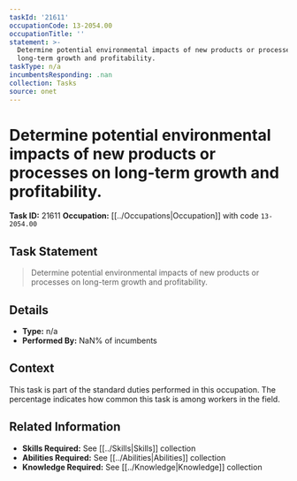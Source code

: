 ```yaml
---
taskId: '21611'
occupationCode: 13-2054.00
occupationTitle: ''
statement: >-
  Determine potential environmental impacts of new products or processes on
  long-term growth and profitability.
taskType: n/a
incumbentsResponding: .nan
collection: Tasks
source: onet
---
```

# Determine potential environmental impacts of new products or processes on long-term growth and profitability.

**Task ID:** 21611
**Occupation:** [[../Occupations|Occupation]] with code `13-2054.00`

## Task Statement

> Determine potential environmental impacts of new products or processes on long-term growth and profitability.

## Details

- **Type:** n/a
- **Performed By:** NaN% of incumbents

## Context

This task is part of the standard duties performed in this occupation. The percentage indicates how common this task is among workers in the field.

## Related Information

- **Skills Required:** See [[../Skills|Skills]] collection
- **Abilities Required:** See [[../Abilities|Abilities]] collection
- **Knowledge Required:** See [[../Knowledge|Knowledge]] collection
